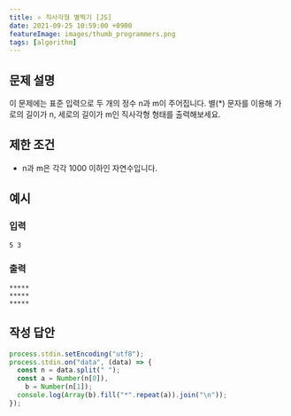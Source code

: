 ```yaml
---
title: ⭐️ 직사각형 별찍기 [JS]
date: 2021-09-25 10:59:00 +0900
featureImage: images/thumb_programmers.png
tags: [algorithm]
---
```


## 문제 설명

이 문제에는 표준 입력으로 두 개의 정수 n과 m이 주어집니다.
별(\*) 문자를 이용해 가로의 길이가 n, 세로의 길이가 m인 직사각형 형태를 출력해보세요.

## 제한 조건

- n과 m은 각각 1000 이하인 자연수입니다.

## 예시

### 입력

`5 3`

### 출력

```shell
*****
*****
*****
```

## 작성 답안

```js
process.stdin.setEncoding("utf8");
process.stdin.on("data", (data) => {
  const n = data.split(" ");
  const a = Number(n[0]),
    b = Number(n[1]);
  console.log(Array(b).fill("*".repeat(a)).join("\n"));
});
```
